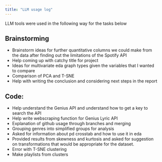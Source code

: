 ```yaml
---
title: "LLM usage log"
---
```


LLM tools were used in the following way for the tasks below

## Brainstorming

* Brainstorm ideas for further quantitative columns we could make from the data after finding out the limitations of the Spotify API
* Help coming up with catchy title for project
* Ideas for multivariate eda graph types given the variables that I wanted to compare
* Comparison of PCA and T-SNE
* Help with writing the conclusion and considering next steps in the report

## Code: 

* Help understand the Genius API and understand how to get a key to search the API
* Help write webscraping function for Genius Lyric API
* Explanation of github usage through branches and merging
* Grouping genres into simplified groups for analysis
* Asked for information about pd crosstab and how to use it in eda
* Provided results from skewness and kurtosis and asked for suggestion on transformations that would be appropriate for the dataset.
* Error with T-SNE clustering
* Make playlists from clusters